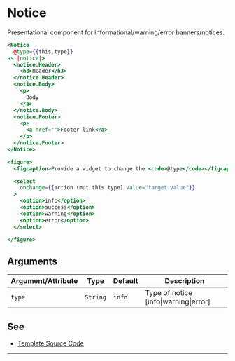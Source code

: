 # Notice

Presentational component for informational/warning/error banners/notices.


```hbs preview-template
<Notice
  @type={{this.type}}
as |notice|>
  <notice.Header>
    <h3>Header</h3>
  </notice.Header>
  <notice.Body>
    <p>
      Body
    </p>
  </notice.Body>
  <notice.Footer>
    <p>
      <a href="">Footer link</a>
    </p>
  </notice.Footer>
</Notice>

<figure>
  <figcaption>Provide a widget to change the <code>@type</code></figcaption>

  <select
    onchange={{action (mut this.type) value="target.value"}}
  >
    <option>info</option>
    <option>success</option>
    <option>warning</option>
    <option>error</option>
  </select>

</figure>
```

## Arguments

| Argument/Attribute | Type | Default | Description |
| --- | --- | --- | --- |
| `type` | `String` | `info` | Type of notice [info\|warning\|error] |

## See

- [Template Source Code](./index.hbs)

---
